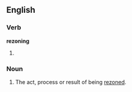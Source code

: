 ==English==

===Verb===
'''rezoning'''

# {{third-person singular of|[[rezone]]}}

===Noun===
{{en-noun}}

# The act, process or result of being [[rezone]]d.